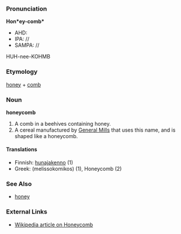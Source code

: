 ===Pronunciation===
'''Hon*ey-comb*'''
*AHD:
*IPA: //
*SAMPA: //
HUH-nee-KOHMB

===Etymology===
[[honey]] + [[comb]]

===Noun===
'''honeycomb'''

#A comb in a beehives containing honey.
#A cereal manufactured by [[General Mills]] that uses this name, and is shaped like a honeycomb.

====Translations====
*Finnish: [[hunajakenno]] (1)
*Greek: (melissokomikos) (1), Honeycomb (2)

===See Also===

*[[honey]]

===External Links===

*[http://www.en.wikipedia.org/wiki/Honeycomb Wikipedia article on Honeycomb]